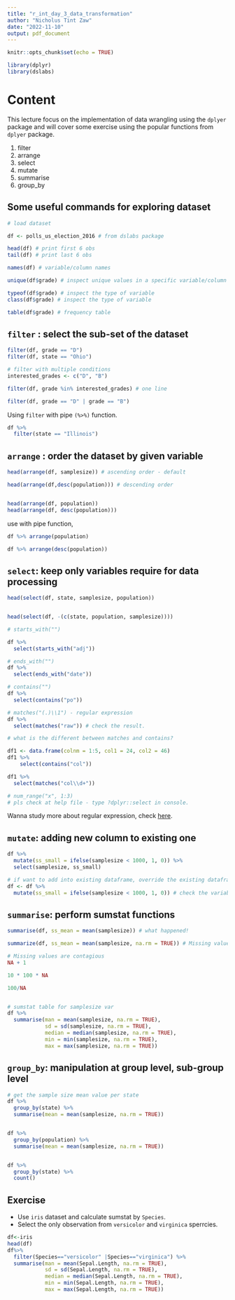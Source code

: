 ```yaml
---
title: "r_int_day_3_data_transformation"
author: "Nicholus Tint Zaw"
date: "2022-11-10"
output: pdf_document
---
```


```r
knitr::opts_chunk$set(echo = TRUE)

library(dplyr)
library(dslabs)
```



# Content 

This lecture focus on the implementation of data wrangling using the `dplyer` package and will cover some exercise using the popular functions from `dplyer` package. 

1. filter
1. arrange
1. select
1. mutate
1. summarise
1. group_by



## Some useful commands for exploring dataset 


```r
# load dataset 

df <- polls_us_election_2016 # from dslabs package

head(df) # print first 6 obs
tail(df) # print last 6 obs 

names(df) # variable/column names

unique(df$grade) # inspect unique values in a specific variable/column

typeof(df$grade) # inspect the type of variable 
class(df$grade) # inspect the type of variable 

table(df$grade) # frequency table

```



## `filter` : select the sub-set of the dataset 

```r

filter(df, grade == "D")
filter(df, state == "Ohio")

# filter with multiple conditions 
interested_grades <- c("D", "B")

filter(df, grade %in% interested_grades) # one line

filter(df, grade == "D" | grade == "B")

```
Using `filter` with pipe `(%>%)` function. 

```r

df %>%
  filter(state == "Illinois")

```



## `arrange` : order the dataset by given variable

```r

head(arrange(df, samplesize)) # ascending order - default  

head(arrange(df,desc(population))) # descending order 


head(arrange(df, population))
head(arrange(df, desc(population)))

```

use with pipe function,

```r

df %>% arrange(population)

df %>% arrange(desc(population))

```



## `select`: keep only variables require for data processing 

```r

head(select(df, state, samplesize, population))


head(select(df, -(c(state, population, samplesize))))

```

```r

# starts_with("")

df %>%
  select(starts_with("adj"))

# ends_with("")
df %>% 
  select(ends_with("date"))

# contains("")
df %>%
  select(contains("po"))

# matches("(.)\\1") - regular expression 
df %>% 
  select(matches("raw")) # check the result. 

# what is the different between matches and contains? 

df1 <- data.frame(colnm = 1:5, col1 = 24, col2 = 46)
df1 %>% 
    select(contains("col"))

df1 %>%
  select(matches("col\\d+")) 

# num_range("x", 1:3)
# pls check at help file - type ?dplyr::select in console. 


```


Wanna study more about regular expression, check [here](https://paulvanderlaken.files.wordpress.com/2017/08/r-regular-expression-cheetsheat.pdf).




## `mutate`: adding new column to existing one

```r

df %>%
  mutate(ss_small = ifelse(samplesize < 1000, 1, 0)) %>%
  select(samplesize, ss_small)

# if want to add into existing dataframe, override the existing dataframe with resulted dataframe. 
df <- df %>% 
  mutate(ss_small = ifelse(samplesize < 1000, 1, 0)) # check the variable names and numbers 

```





## `summarise`: perform sumstat functions 

```r
summarise(df, ss_mean = mean(samplesize)) # what happened!

summarize(df, ss_mean = mean(samplesize, na.rm = TRUE)) # Missing values are contagious

# Missing values are contagious
NA + 1

10 * 100 * NA

100/NA


# sumstat table for samplesize var
df %>%
  summarise(man = mean(samplesize, na.rm = TRUE), 
            sd = sd(samplesize, na.rm = TRUE), 
            median = median(samplesize, na.rm = TRUE),
            min = min(samplesize, na.rm = TRUE), 
            max = max(samplesize, na.rm = TRUE))

```



## `group_by`: manipulation at group level, sub-group level 

```r

# get the sample size mean value per state
df %>%
  group_by(state) %>%
  summarise(mean = mean(samplesize, na.rm = TRUE))


df %>%
  group_by(population) %>%
  summarise(mean = mean(samplesize, na.rm = TRUE))


df %>%
  group_by(state) %>%
  count()

```




## Exercise 

+ Use `iris` dataset and calculate sumstat by `Species`. 
+ Select the only observation from `versicolor` and `virginica` sperrcies. 


```r
df<-iris
head(df)
df%>%
  filter(Species=="versicolor" |Species=="virginica") %>%
  summarise(man = mean(Sepal.Length, na.rm = TRUE), 
            sd = sd(Sepal.Length, na.rm = TRUE), 
            median = median(Sepal.Length, na.rm = TRUE),
            min = min(Sepal.Length, na.rm = TRUE), 
            max = max(Sepal.Length, na.rm = TRUE))

  
  
```

